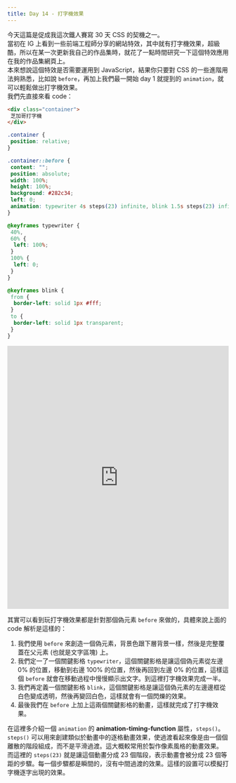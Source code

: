 ```yaml
---
title: Day 14 - 打字機效果
---
```


今天這篇是促成我這次鐵人賽寫 30 天 CSS 的契機之一。  
當初在 IG 上看到一些前端工程師分享的網站特效，其中就有打字機效果，超級酷，所以在某一次更新我自己的作品集時，就花了一點時間研究一下這個特效應用在我的作品集網頁上。  
本來想說這個特效是否需要運用到 JavaScript，結果你只要對 CSS 的一些進階用法夠熟悉，比如說 `before`，再加上我們最一開始 day 1 就提到的 `animation`，就可以輕鬆做出打字機效果。  
我們先直接來看 code：

```html
<div class="container">
 芝加哥打字機
</div>
```

```css
.container {
 position: relative;
}

.container::before {
 content: "";
 position: absolute;
 width: 100%;
 height: 100%;
 background: #282c34;
 left: 0;
 animation: typewriter 4s steps(23) infinite, blink 1.5s steps(23) infinite;
}

@keyframes typewriter {
 40%,
 60% {
  left: 100%;
 }
 100% {
  left: 0;
 }
}

@keyframes blink {
 from {
  border-left: solid 1px #fff;
 }
 to {
  border-left: solid 1px transparent;
 }
}
```

<iframe height="600" width="100%" title="day 14 - typewriter" src="https://codepen.io/ChungYingHo/embed/yLdjqQd?default-tab=html%2Cresult" frameborder="no" loading="lazy" allowtransparency="true" allowfullscreen="true">
  See the Pen <a href="https://codepen.io/ChungYingHo/pen/yLdjqQd">
  day 14 - typewriter</a> by ChungYingHo (<a href="https://codepen.io/ChungYingHo">@ChungYingHo</a>)
  on <a href="https://codepen.io">CodePen</a>.
</iframe>

其實可以看到玩打字機效果都是針對那個偽元素 `before` 來做的，具體來說上面的 code 解析是這樣的：
1. 我們使用 `before` 來創造一個偽元素，背景色跟下層背景一樣，然後是完整覆蓋在父元素 (也就是文字區塊) 上。
2. 我們定一了一個關鍵影格 `typewriter`，這個關鍵影格是讓這個偽元素從左邊 0% 的位置，移動到右邊 100% 的位置，然後再回到左邊 0% 的位置，這樣這個 `before` 就會在移動過程中慢慢顯示出文字。到這裡打字機效果完成一半。
3. 我們再定義一個關鍵影格 `blink`，這個關鍵影格是讓這個偽元素的左邊邊框從白色變成透明，然後再變回白色，這樣就會有一個閃爍的效果。
4. 最後我們在 `before` 上加上這兩個關鍵影格的動畫，這樣就完成了打字機效果。

在這裡多介紹一個 `animation` 的 **animation-timing-function** 屬性，`steps()`。  
`steps()` 可以用來創建類似於動畫中的逐格動畫效果，使過渡看起來像是由一個個離散的階段組成，而不是平滑過渡。這大概較常用於製作像素風格的動畫效果。  
而這裡的 `steps(23)` 就是讓這個動畫分成 23 個階段，表示動畫會被分成 23 個等距的步驟。每一個步驟都是瞬間的，沒有中間過渡的效果。這樣的設置可以模擬打字機逐字出現的效果。
